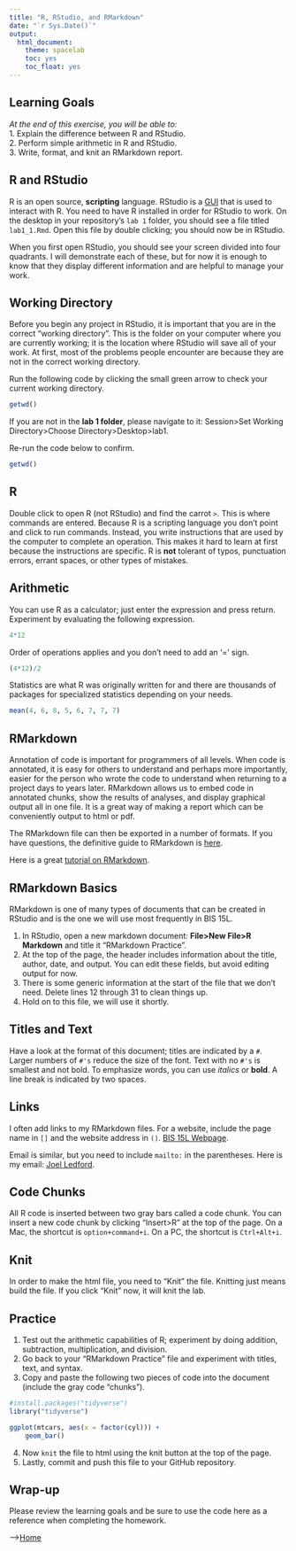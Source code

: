 ```yaml
---
title: "R, RStudio, and RMarkdown"
date: "`r Sys.Date()`"
output:
  html_document:
    theme: spacelab
    toc: yes
    toc_float: yes
---
```


## Learning Goals  
*At the end of this exercise, you will be able to:*    
1. Explain the difference between R and RStudio.  
2. Perform simple arithmetic in R and RStudio.  
3. Write, format, and knit an RMarkdown report.  

## R and RStudio  
R is an open source, **scripting** language. RStudio is a [GUI](https://www.computerhope.com/jargon/g/gui.htm) that is used to interact with R. You need to have R installed in order for RStudio to work. On the desktop in your repository's `lab 1` folder, you should see a file titled `lab1_1.Rmd`. Open this file by double clicking; you should now be in RStudio.  

When you first open RStudio, you should see your screen divided into four quadrants. I will demonstrate each of these, but for now it is enough to know that they display different information and are helpful to manage your work.  

## Working Directory  
Before you begin any project in RStudio, it is important that you are in the correct "working directory". This is the folder on your computer where you are currently working; it is the location where RStudio will save all of your work. At first, most of the problems people encounter are because they are not in the correct working directory.  

Run the following code by clicking the small green arrow to check your current working directory.  
```r
getwd()
```

If you are not in the **lab 1 folder**, please navigate to it: Session>Set Working Directory>Choose Directory>Desktop>lab1.  

Re-run the code below to confirm.
```r
getwd()
```

## R  
Double click to open R (not RStudio) and find the carrot `>`. This is where commands are entered. Because R is a scripting language you don't point and click to run commands. Instead, you write instructions that are used by the computer to complete an operation. This makes it hard to learn at first because the instructions are specific. R is **not** tolerant of typos, punctuation errors, errant spaces, or other types of mistakes.  

## Arithmetic  
You can use R as a calculator; just enter the expression and press return.  Experiment by evaluating the following expression.
```r
4*12
```

Order of operations applies and you don't need to add an '=' sign.
```r
(4*12)/2
```

Statistics are what R was originally written for and there are thousands of packages for specialized statistics depending on your needs.
```r
mean(4, 6, 8, 5, 6, 7, 7, 7)
```

## RMarkdown  
Annotation of code is important for programmers of all levels. When code is annotated, it is easy for others to understand and perhaps more importantly, easier for the person who wrote the code to understand when returning to a project days to years later. RMarkdown allows us to embed code in annotated chunks, show the results of analyses, and display graphical output all in one file. It is a great way of making a report which can be conveniently output to html or pdf.  

The RMarkdown file can then be exported in a number of formats. If you have questions, the definitive guide to RMarkdown is [here](https://bookdown.org/yihui/rmarkdown/).  

Here is a great [tutorial on RMarkdown](https://www.markdowntutorial.com/).  

## RMarkdown Basics  
RMarkdown is one of many types of documents that can be created in RStudio and is the one we will use most frequently in BIS 15L.  

1. In RStudio, open a new markdown document: **File>New File>R Markdown** and title it "RMarkdown Practice".  
2. At the top of the page, the header includes information about the title, author, date, and output. You can edit these fields, but avoid editing output for now.   
3. There is some generic information at the start of the file that we don't need. Delete lines 12 through 31 to clean things up.  
4. Hold on to this file, we will use it shortly.  

## Titles and Text
Have a look at the format of this document; titles are indicated by a `#`. Larger numbers of `#'s` reduce the size of the font. Text with no `#'s` is smallest and not bold. To emphasize words, you can use _italics_ or **bold**. A line break is indicated by two spaces.  

## Links
I often add links to my RMarkdown files. For a website, include the page name in `[]` and the website address in `()`. [BIS 15L Webpage](https://jmledford3115.github.io/datascibiol/).    

Email is similar, but you need to include `mailto:` in the parentheses. Here is my email: [Joel Ledford](mailto:jmledford@ucdavis.edu).    

## Code Chunks
All R code is inserted between two gray bars called a code chunk. You can insert a new code chunk by clicking "Insert>R" at the top of the page. On a Mac, the shortcut is `option+command+i`. On a PC, the shortcut is `Ctrl+Alt+i`.  

## Knit
In order to make the html file, you need to "Knit" the file. Knitting just means build the file. If you click "Knit" now, it will knit the lab.  

## Practice
1. Test out the arithmetic capabilities of R; experiment by doing addition, subtraction, multiplication, and division.  
2. Go back to your "RMarkdown Practice" file and experiment with titles, text, and syntax.  
3. Copy and paste the following two pieces of code into the document (include the gray code "chunks").      

```r
#install.packages("tidyverse")
library("tidyverse")
```

```r
ggplot(mtcars, aes(x = factor(cyl))) +
    geom_bar()
```

4. Now `knit` the file to html using the knit button at the top of the page.  
5. Lastly, commit and push this file to your GitHub repository.  

## Wrap-up
Please review the learning goals and be sure to use the code here as a reference when completing the homework.  

-->[Home](https://jmledford3115.github.io/datascibiol/)  